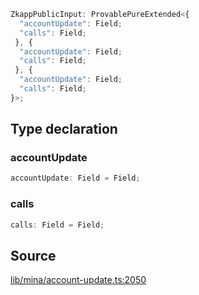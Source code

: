 ```ts
ZkappPublicInput: ProvablePureExtended<{
  "accountUpdate": Field;
  "calls": Field;
 }, {
  "accountUpdate": Field;
  "calls": Field;
 }, {
  "accountUpdate": Field;
  "calls": Field;
}>;
```

## Type declaration

### accountUpdate

```ts
accountUpdate: Field = Field;
```

### calls

```ts
calls: Field = Field;
```

## Source

[lib/mina/account-update.ts:2050](https://github.com/o1-labs/o1js/blob/6ebbc23710f6de023fea6d83dc93c5a914c571f2/src/lib/mina/account-update.ts#L2050)
